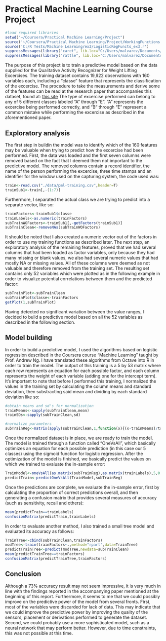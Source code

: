 Practical Machine Learning Course Project
========================================================

````r
#load required libraries
setwd("~/Coursera/Practical Machine Learning/Project")
source('~/Coursera/Practical Machine Learning/Project/WorkingFunctions.R')
source('C:/R Tests/Machine Learning/ex3/LogisticRegFuncts_ex3.r')
suppressMessages(library("caret", lib.loc="C:/Users/malvarez/Documents/R/win-library/3.1", warn.conflicts=FALSE, quietly=TRUE))
suppressMessages(library("rattle", lib.loc="C:/Users/malvarez/Documents/R/win-library/3.1", warn.conflicts=FALSE, quietly=TRUE))
````

The purpose of this project is to train a predictive model based on the data supplied for the Qualitative Activity Recognizer for Weight Lifting Excercises. The training dataset contains 19,622 observations with 160 variables each, including a "classe" feature that represents the classification of the excercise. The procedure to take the measurements and derive some of the features can be read at the research paper that accompanies this dataset, found at: [this site](http://groupware.les.inf.puc-rio.br/public/papers/2013.Velloso.QAR-WLE.pdf)
The type of excercise performed can belong to any of 5 different classes labeled "A" through "E". "A" represents the excercise being performed correctly, and "B" through "E" represent a common mistake while performing the excercise as described in the aforementioned paper.

## Exploratory analysis
The first step in buildin the model was to identify which of the 160 features may be valuable when trying to predict how the excercise had been performed. First, the data was loaded and the first seven columns were removed based on the fact that I deemed them not important to the predictive model. The removed columns contain a record identifier, the name of the person performing the excercise, three time stamps and an identifier for the window used on the capturing system, the code used was:

```r
train<-read.csv("./data/pml-training.csv",header=T)
trainSub1<-train[,-(1:7)]
```
Furthermore, I separated the actual class we are trying to predict into a separate vector, like so:
```r
trainFactors<-trainSub1$classe
trainLabels<-as.numeric(trainFactors)
subTrainWOFactors<-trainSub1[,-getFactors(trainSub1)]
subTrainClean<-removeNAs(subTrainWOFactors)
```
It should be noted that I also created a numeric vector out of the factors in order to use my training functions as described later. The next step, an exploratory analysis of the remaining features, proved that we had several columns that had been loaded as factor variables, only because they had many missing or blank values, we also had several numeric values that had mostly NA or missing values. All of these columns were deemed as not valuable and therefore removed from the training set. The resulting set contains only 52 variables which were plotted as in the following example in order to visualize potential correlations between them and the predicted factor:

```r
subTrainPlot<-subTrainClean
subTrainPlot$classe<-trainFactors
getPlot(1,subTrainPlot)
```

Having detected no significant variation between the value ranges, I decided to build a predictive model based on all the 52 variables as described in the following section.

## Model building
In order to build a predictive model, I used the algorithms based on logistic regression described in the Coursera course "Machine Learning" taught by Prof. Andrew Ng. I have translated these algorithms from Octave into R in order to train the model.
The output of this training is a 5 by 53 matrix where each row represents an equation for each possible factor, and each column represents the weight of each variable (adding one for the intercept term).
It's important to note that before I performed this training, I normalized the values in the training set by calculating the column means and standard deviation, then substracting said mean and dividing by each standard deviation like so:

````r
#obtain means and sd's for normalization
trainMeans<-sapply(subTrainClean,mean)
trainSDs<-sapply(subTrainClean,sd)

#normalize parameters
subTrainReg<-matrix(apply(subTrainClean,1,function(x){(x-trainMeans)/trainSDs}),byrow=T,ncol=ncol(subTrainClean))
````

Once the normalized dataset is in place, we are ready to train the model. The model is trained through a function called "OneVsAll", which basically optimizes an equation for each possible prediction (in this case our 5 classes) using the sigmoid function for logistic regression. After the optimization of the model is finished, we basically predict the values on which we trained to evaluate the in-sample error:

````r
TrainModel<-oneVsAll(as.matrix(subTrainReg),as.matrix(trainLabels),5,0.1)
predictTrain<-predictOneVsAll(TrainModel,subTrainReg)
````
Once the predictions are complete, we evaluate the in-sample error, first by calculating the proportion of correct predictions overall, and then generating a confusion matrix that provides several measures of accuracy (such as sensitivity, recall and others):
````r
mean(predictTrain==trainLabels)
confusionMatrix(predictTrain,trainLabels)
````

In order to evaluate another method, I also trained a small tree model and evaluated its accuracy as follows:

````r
TrainTree<-cbind(subTrainClean,trainFactors)
modTree<-train(trainFactors~.,method="rpart",data=TrainTree)
predictTrainTree<-predict(modTree,newdata=subTrainClean)
mean(predictTrainTree==trainFactors)
confusionMatrix(predictTrainTree,trainFactors)
````

## Conclusion
Although a 73% accuracy result may not seem impressive, it is very much in line with the findings reported in the accompanying paper mentioned at the beginning of this report. Furthermore, it seems to me that we could possibly improve on the predictive power of the model from several fronts. First, most of the variables were discarded for lack of data. This may indicate that we could improve the predictive power by improving the quality of the sensors, placement or derivations performed to generate the dataset.
Second, we could probably use a more sophisticated model, such as a neural network that may perform better. However, due to time constraints, this was not possible at this time.